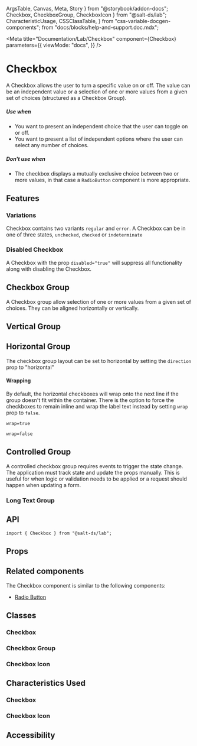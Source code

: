   ArgsTable,
  Canvas,
  Meta,
  Story
} from "@storybook/addon-docs";
  Checkbox,
  CheckboxGroup,
  CheckboxIcon
} from "@salt-ds/lab";
  CharacteristicUsage,
  CSSClassTable,
} from "css-variable-docgen-components";
  from "docs/blocks/help-and-support.doc.mdx";

<Meta
  title="Documentation/Lab/Checkbox"
  component={Checkbox}
  parameters={{
    viewMode: "docs",
  }}
/>

# Checkbox

A Checkbox allows the user to turn a specific value on or off. The value can be an independent value or a selection of one or more values from a given set of choices (structured as a Checkbox Group).

##### Use when

- You want to present an independent choice that the user can toggle on or off.
- You want to present a list of independent options where the user can select any number of choices.

##### Don't use when

- The checkbox displays a mutually exclusive choice between two or more values, in that case a `RadioButton` component is more appropriate.

## Features

### Variations

Checkbox contains two variants `regular` and `error`. A Checkbox can be in one of three states, `unchecked`, `checked` or `indeterminate`

### Disabled Checkbox

A Checkbox with the prop `disabled="true"` will suppress all functionality along with disabling the Checkbox.

<Canvas>
  <Story id="lab-checkbox--checkbox-variations" />
</Canvas>

## Checkbox Group

A Checkbox group allow selection of one or more values from a given set of choices. They can be aligned horizontally or vertically.

## Vertical Group

<Canvas>
  <Story id="lab-checkbox--uncontrolled-group" />
</Canvas>

## Horizontal Group

The checkbox group layout can be set to horizontal by setting the `direction` prop to "horizontal"

<Canvas>
  <Story id="lab-checkbox--horizontal-group" />
</Canvas>

#### Wrapping

By default, the horizontal checkboxes will wrap onto the next line if the group doesn't fit within the container. There is the option to force the checkboxes to remain inline and wrap the label text instead by setting `wrap` prop to `false`.

`wrap=true`

<Canvas>
  <Story id="lab-checkbox--wrap-group" />
</Canvas>

`wrap=false`

<Canvas>
  <Story id="lab-checkbox--no-wrap-group" />
</Canvas>

## Controlled Group

A controlled checkbox group requires events to trigger the state change. The application must track state and update the props manually. This is useful for when logic or validation needs to be applied or a request should happen when updating a form.

<Canvas>
  <Story id="lab-checkbox--controlled-group" />
</Canvas>

### Long Text Group

<Canvas>
  <Story id="lab-checkbox--long-text-group" />
</Canvas>

## API

```
import { Checkbox } from "@salt-ds/lab";
```

## Props

<ArgsTable of={Checkbox} />

## Related components

The Checkbox component is similar to the following components:

- [Radio Button](?path=/docs/documentation-lab-radio-button--page)

## Classes

### Checkbox

<CSSClassTable of={Checkbox} />

### Checkbox Group

<CSSClassTable of={CheckboxGroup} />

### Checkbox Icon

<CSSClassTable of={CheckboxIcon} />

## Characteristics Used

### Checkbox

<CharacteristicUsage of={Checkbox} />

### Checkbox Icon

<CharacteristicUsage of={CheckboxIcon} />

## Accessibility

<HelpAndSupport />
